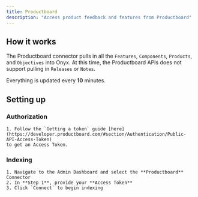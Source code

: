 ```yaml
---
title: Productboard
description: "Access product feedback and features from Productboard"
---
```


## How it works

The Productboard connector pulls in all the `Features`, `Components`, `Products`,
and `Objectives` into Onyx. At this time, the Productboard APIs does not
support pulling in `Releases` or `Notes`.

Everything is updated every **10** minutes.

## Setting up

### Authorization

    1. Follow the `Getting a token` guide [here](https://developer.productboard.com/#section/Authentication/Public-API-Access-Token)
    to get an Access Token.

### Indexing

    1. Navigate to the Admin Dashboard and select the **Productboard** Connector
    2. In **Step 1**, provide your **Access Token**
    3. Click `Connect` to begin indexing
